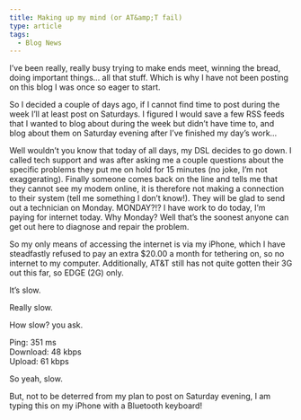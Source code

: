 ```yaml
---
title: Making up my mind (or AT&amp;T fail)
type: article
tags:
  - Blog News
---
```


I’ve been really, really busy trying to make ends meet, winning the bread, doing important things… all that stuff. Which is why I have not been posting on this blog I was once so eager to start.

So I decided a couple of days ago, if I cannot find time to post during the week I’ll at least post on Saturdays. I figured I would save a few RSS feeds that I wanted to blog about during the week but didn’t have time to, and blog about them on Saturday evening after I’ve finished my day’s work…

Well wouldn’t you know that today of all days, my DSL decides to go down. I called tech support and was after asking me a couple questions about the specific problems they put me on hold for 15 minutes (no joke, I’m not exaggerating). Finally someone comes back on the line and tells me that they cannot see my modem online, it is therefore not making a connection to their system (tell me something I don’t know!). They will be glad to send out a technician on Monday. MONDAY?!? I have work to do today, I’m paying for internet today. Why Monday? Well that’s the soonest anyone can get out here to diagnose and repair the problem.

So my only means of accessing the internet is via my iPhone, which I have steadfastly refused to pay an extra $20.00 a month for tethering on, so no internet to my computer. Additionally, AT&T still has not quite gotten their 3G out this far, so EDGE (2G) only.

It’s slow.

Really slow.

How slow? you ask.

Ping: 351 ms  
Download: 48 kbps  
Upload: 61 kbps

So yeah, slow.

But, not to be deterred from my plan to post on Saturday evening, I am typing this on my iPhone with a Bluetooth keyboard!

